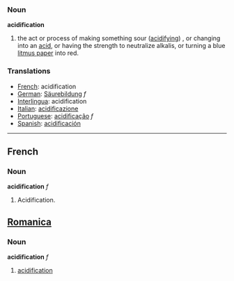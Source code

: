 === Noun ===
'''acidification'''

# the act or process of making something sour ([[acidifying]]) , or changing into an [[acid]], or having the strength to neutralize alkalis, or turning a blue [[litmus paper]] into red.

=== Translations ===
* [[French]]: acidification
* [[German]]: [[Säurebildung]] ''f''
* [[Interlingua]]: acidification
* [[Italian]]: [[acidificazione]]
* [[Portuguese]]: [[acidificação]] ''f''
* [[Spanish]]: [[acidificación]]
----

==French==
===Noun===
'''acidification''' ''f''

# Acidification.

==[[Romanica]]==
===Noun===
'''acidification''' ''f''
#[[acidification]]